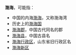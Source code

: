 '''渤海'''，可能指：
*中国的内海[[渤海|渤海]]，又称渤海湾
*历史上的[[渤海国|渤海国]]
*[[渤海郡|渤海郡]]，中国古代同名的郡
*[[渤海县|渤海县]]，中国古县名
*[[渤海行政区|渤海行政区]]，山东省旧行政区名
*[[渤海新区|渤海新区]]
{{disambig|cat=二字中國相關消歧義}}